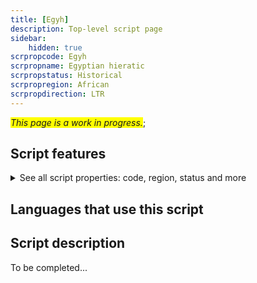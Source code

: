 ```yaml
---
title: [Egyh]
description: Top-level script page
sidebar:
    hidden: true
scrpropcode: Egyh
scrpropname: Egyptian hieratic
scrpropstatus: Historical
scrpropregion: African
scrpropdirection: LTR
---
```


<span style='background-color:yellow'>_This page is a work in progress._</span>;


## Script features

<details>
<summary> See all script properties: code, region, status and more</summary>
<ScriptInfo />
</details>

## Languages that use this script

<WsList script='Egyh' wsMax='5' />

## Script description

To be completed...

